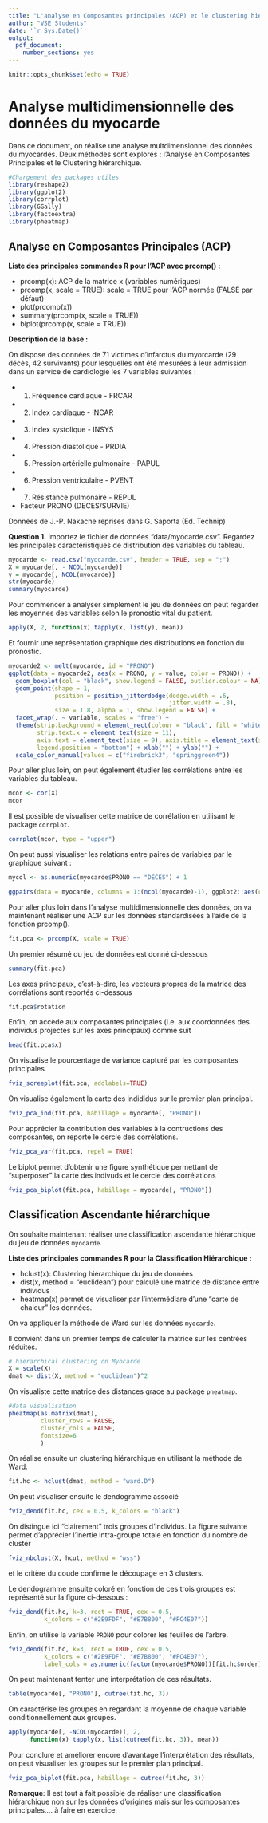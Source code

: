 ```yaml
---
title: "L'analyse en Composantes principales (ACP) et le clustering hiérarachique"
author: "VSE Students"
date: '`r Sys.Date()`'
output:
  pdf_document:
    number_sections: yes
---
```


```r
knitr::opts_chunk$set(echo = TRUE)
```

# Analyse multidimensionnelle des données du myocarde  

Dans ce document, on réalise une analyse multdimensionnel des données du myocardes. Deux méthodes sont explorés : l'Analyse en Composantes Principales et le Clustering hiérarchique.

```r

#Chargement des packages utiles
library(reshape2)
library(ggplot2)
library(corrplot)
library(GGally)
library(factoextra)
library(pheatmap)
```

## Analyse en Composantes Principales (ACP)

**Liste des principales commandes R pour l'ACP avec prcomp() :**

* prcomp(x): ACP de la matrice x (variables numériques) 
* prcomp(x, scale = TRUE): scale = TRUE pour l'ACP normée (FALSE par défaut) 
* plot(prcomp(x))
* summary(prcomp(x, scale = TRUE))
* biplot(prcomp(x, scale = TRUE))

**Description de la base :**

On dispose des données de 71 victimes d'infarctus du myorcarde (29 décès, 42 survivants) pour lesquelles ont été mesurées à leur admission dans un service de cardiologie les 7 variables suivantes :

* (1) Fréquence cardiaque - FRCAR
* (2) Index cardiaque - INCAR
* (3) Index systolique - INSYS
* (4) Pression diastolique - PRDIA
* (5) Pression artérielle pulmonaire - PAPUL
* (6) Pression ventriculaire - PVENT
* (7) Résistance pulmonaire - REPUL
* Facteur PRONO (DECES/SURVIE) 

Données de J.-P. Nakache reprises dans G. Saporta (Ed. Technip)
  
**Question  1.** Importez le fichier de données "data/myocarde.csv". Regardez les principales caractéristiques de distribution des variables du tableau. 

```r
myocarde <- read.csv("myocarde.csv", header = TRUE, sep = ";")
X = myocarde[, - NCOL(myocarde)]
y = myocarde[, NCOL(myocarde)]
str(myocarde)
summary(myocarde)
```

Pour commencer à analyser simplement le jeu de données on peut regarder les moyennes des variables selon le pronostic vital du patient. 

```r
apply(X, 2, function(x) tapply(x, list(y), mean))
```

Et fournir une représentation graphique des distributions en fonction du pronostic. 
  
```r
myocarde2 <- melt(myocarde, id = "PRONO") 
ggplot(data = myocarde2, aes(x = PRONO, y = value, color = PRONO)) + 
  geom_boxplot(col = "black", show.legend = FALSE, outlier.colour = NA) + theme_bw() +
  geom_point(shape = 1, 
             position = position_jitterdodge(dodge.width = .6, 
                                             jitter.width = .8), 
             size = 1.8, alpha = 1, show.legend = FALSE) +
  facet_wrap(. ~ variable, scales = "free") +
  theme(strip.background = element_rect(colour = "black", fill = "white"),
        strip.text.x = element_text(size = 11),
        axis.text = element_text(size = 9), axis.title = element_text(size = 0),
        legend.position = "bottom") + xlab("") + ylab("") +
  scale_color_manual(values = c("firebrick3", "springgreen4"))
```

Pour aller plus loin, on peut également étudier les corrélations entre les variables du tableau. 

```r
mcor <- cor(X)
mcor
```

Il est possible de visualiser cette matrice de corrélation en utilisant le package `corrplot`.

```r
corrplot(mcor, type = "upper")
```

On peut aussi visualiser les relations entre paires de variables par le graphique suivant :

```r
mycol <- as.numeric(myocarde$PRONO == "DECES") + 1

ggpairs(data = myocarde, columns = 1:(ncol(myocarde)-1), ggplot2::aes(colour = PRONO), progress = FALSE)
```

Pour aller plus loin dans l'analyse multidimensionnelle des données, on va maintenant réaliser une ACP sur les données standardisées à l'aide de la fonction prcomp(). 

```r
fit.pca <- prcomp(X, scale = TRUE)
```

Un premier résumé du jeu de données est donné ci-dessous
```r
summary(fit.pca)
```

Les axes principaux, c'est-à-dire, les vecteurs propres de la matrice des corrélations sont reportés ci-dessous

```r
fit.pca$rotation
```

Enfin, on accède aux composantes principales (i.e. aux coordonnées des individus projectés sur les axes principaux) comme suit

```r
head(fit.pca$x)
```

On visualise le pourcentage de variance capturé par les composantes principales

```r
fviz_screeplot(fit.pca, addlabels=TRUE)
```

On visualise également la carte des indididus sur le premier plan principal.

```r
fviz_pca_ind(fit.pca, habillage = myocarde[, "PRONO"])
```

Pour apprécier la contribution des variables à la contructions des composantes, on reporte le cercle des corrélations.

```r
fviz_pca_var(fit.pca, repel = TRUE)
```

Le biplot permet d'obtenir une figure synthétique permettant de "superposer" la carte des indivuds et le cercle des corrélations

```r
fviz_pca_biplot(fit.pca, habillage = myocarde[, "PRONO"])
```

## Classification Ascendante hiérarchique

On souhaite maintenant réaliser une classification ascendante hiérarchique du jeu de données `myocarde`.

**Liste des principales commandes R pour la Classification Hiérarchique  :**

* hclust(x): Clustering hiérarchique du jeu de données
* dist(x, method = "euclidean") pour calculé une matrice de distance entre individus
* heatmap(x) permet de visualiser par l'intermédiare d'une "carte de chaleur" les données.

On va appliquer la méthode de Ward sur les données  `myocarde`. 

Il convient dans un premier temps de calculer la matrice sur les centrées réduites.

```r
# hierarchical clustering on Myocarde
X = scale(X)
dmat <- dist(X, method = "euclidean")^2
```

On visualiste cette matrice des distances grace au package `pheatmap`.

```r
#data visualisation
pheatmap(as.matrix(dmat), 
         cluster_rows = FALSE, 
         cluster_cols = FALSE, 
         fontsize=6
         )
```

On réalise ensuite un clustering hiérarchique en utilisant la méthode de Ward.

```r
fit.hc <- hclust(dmat, method = "ward.D")
```


On peut visualiser ensuite le dendogramme associé

```r
fviz_dend(fit.hc, cex = 0.5, k_colors = "black")
```


On distingue ici "clairement" trois groupes d'individus. La figure suivante 
permet d'apprécier l'inertie intra-groupe totale en fonction du nombre de cluster 

```r
fviz_nbclust(X, hcut, method = "wss")
```

et le critère du coude confirme le découpage en 3 clusters.


Le dendogramme ensuite coloré en fonction de ces trois groupes est représenté sur 
la figure ci-dessous :

```r
fviz_dend(fit.hc, k=3, rect = TRUE, cex = 0.5,
          k_colors = c("#2E9FDF", "#E7B800", "#FC4E07"))
```


Enfin, on utilise la variable `PRONO` pour colorer les feuilles de l'arbre.

```r
fviz_dend(fit.hc, k=3, rect = TRUE, cex = 0.5,
          k_colors = c("#2E9FDF", "#E7B800", "#FC4E07"), 
          label_cols = as.numeric(factor(myocarde$PRONO))[fit.hc$order])
```

On peut maintenant tenter une interprétation de ces résultats.

```r
table(myocarde[, "PRONO"], cutree(fit.hc, 3))
```

On caractérise les groupes en regardant la moyenne de chaque variable conditionnellement aux groupes.

```r
apply(myocarde[, -NCOL(myocarde)], 2, 
      function(x) tapply(x, list(cutree(fit.hc, 3)), mean))
```

Pour conclure et améliorer encore d'avantage l'interprétation des résultats, on peut visualiser les groupes sur le premier plan principal.


```r
fviz_pca_biplot(fit.pca, habillage = cutree(fit.hc, 3))
```

**Remarque**: Il est tout à fait possible de réaliser une classification hiérarchique non sur les données d'origines mais sur les composantes principales.... à faire en exercice.

